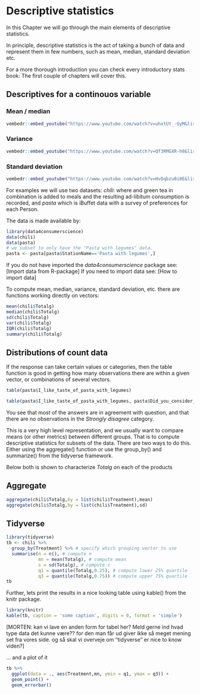 # Descriptive statistics

In this Chapter we will go through the main elements of descriptive statistics.

In principle, descriptive statistics is the act of taking a bunch of data and represent them in few numbers, such as mean, median, standard deviation etc. 

For a more thorough introduction you can check every introductory stats book: The first couple of chapters will cover this. 


## Descriptives for a continouos variable

### Mean / median 

```r
vembedr::embed_youtube("https://www.youtube.com/watch?v=uhxtUt_-GyM&list=PL1328115D3D8A2566&index=1")
```


### Variance

```r
vembedr::embed_youtube("https://www.youtube.com/watch?v=Qf3RMGXR-h8&list=PL1328115D3D8A2566&index=4")
```

### Standard deviation

```r
vembedr::embed_youtube("https://www.youtube.com/watch?v=HvDqbzu0i0E&list=PL1328115D3D8A2566&index=5")
```

For examples we will use two datasets: _chili_: where and green tea in combination is added to meals and the resulting ad-libitum consumption is recorded, and _pasta_ which is iBuffet data with a survey of preferences for each Person.

The data is made available by: 

```r
library(data4consumerscience)
data(chili)
data(pasta)
# we subset to only have the "Pasta with legumes" data. 
pasta <- pasta[pasta$StationName=='Pasta with legumes',]
```

If you do not have imported the _data4consumerscience_ package see: [Import data from R-package]
If you need to import data see: [How to import data]

To compute mean, median, variance, standard deviation, etc. there are functions working directly on vectors: 

```r
mean(chili$Totalg)
median(chili$Totalg)
sd(chili$Totalg)
var(chili$Totalg)
IQR(chili$Totalg)
summary(chili$Totalg)
```


## Distributions of count data

If the response can take certain values or categories, then the table function is good in getting how many observations there are within a given vector, or combinations of several vectors.

```r
table(pasta$I_like_taste_of_pasta_with_legumes)
```

```r
table(pasta$I_like_taste_of_pasta_with_legumes, pasta$Did_you_consider_the_proteincontent_of_the_dishes_you_choose)
```

You see that most of the answers are in agreement with question, and that there are no observations in the _Strongly disagree_ category. 

This is a very high level representation, and we usually want to compare means (or other metrics) between different groups. That is to compute descriptive statistics for subsets of the data. 
There are two ways to do this. Either using the aggregate() function or use the group_by() and summarize() from the tidyverse framework. 

Below both is shown to characterize _Totalg_ on each of the products

## Aggregate

```r
aggregate(chili$Totalg,by = list(chili$Treatment),mean)
aggregate(chili$Totalg,by = list(chili$Treatment),sd)
```

## Tidyverse

```r
library(tidyverse)
tb <- chili %>% 
  group_by(Treatment) %>% # specify which grouping vector to use
  summarise(n = n(), # compute n
            mn = mean(Totalg), # compute mean
            s = sd(Totalg), # compute s
            q1 = quantile(Totalg,0.25), # compute lower 25% quartile
            q3 = quantile(Totalg,0.75)) # compute upper 75% quartile
tb  
```


Further, lets print the results in a nice looking table using kable() from the knitr package. 

```r
library(knitr)
kable(tb, caption = 'some caption', digits = 0, format = 'simple')
```

[MORTEN: kan vi lave en anden form for tabel her? Meld gerne ind hvad type data det kunne være?? for den man får ud giver ikke så meget mening set fra vores side. og så skal vi overveje om "tidyverse" er nice to know viden?]


... and a plot of it

```r
tb %>% 
  ggplot(data = ., aes(Treatment,mn, ymin = q1, ymax = q3)) + 
  geom_point() + 
  geom_errorbar()
```
